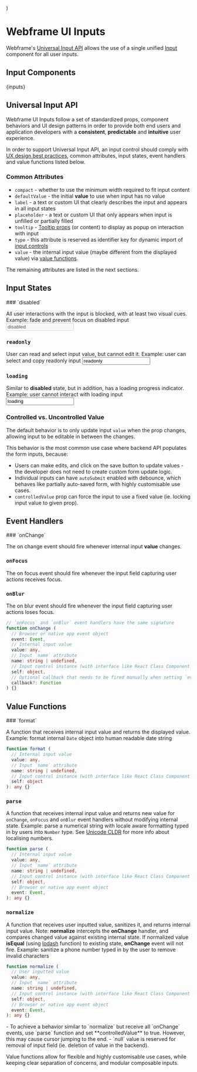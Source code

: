 
  <Row className='full-width gap wrap'>
    <AssetCard component={Input} uri={uri} />
    <AssetCard component={Select} uri={uri} />
    <AssetCard component={TextArea} uri={uri} />
    <AssetCard pending component={Datepicker} uri={uri} />
    <AssetCard component={Upload} uri={uri} />
    <AssetCard pending component={Radio} uri={uri} />
    <AssetCard component={Checkbox} uri={uri} />
    <AssetCard component={Switch} uri={uri} />
    <AssetCard pending component={Slider} uri={uri} />
  </Row>
)

# Webframe UI Inputs

Webframe's [Universal Input API](#universal-input-api) allows the use of a single unified [Input](/docs/ui/inputs/Input) component for all user inputs.
## Input Components

{inputs}

## Universal Input API

Webframe UI Inputs follow a set of standardized props, component behaviors and UI design patterns in order to provide both end users and application developers with a **consistent**, **predictable** and **intuitive** user experience.

In order to support Universal Input API, an input control should comply with [UX design best practices](/docs/best-practices/ui-design-patterns), common attributes, input states, event handlers and value functions listed below.

### Common Attributes

- `compact` - whether to use the minimum width required to fit input content
- `defaultValue` - the initial **value** to use when input has no value
- `label` - a text or custom UI that clearly describes the input and appears in all input states
- `placeholder` - a text or custom UI that only appears when input is unfilled or partially filled
- `tooltip` - [Tooltip props](/docs/ui/components/Tooltip#props) (or content) to display as popup on interaction with input
- `type` - this attribute is reserved as identifier key for dynamic import of [input controls](/docs/ui/inputs/Input#custom-input-type)
- `value` - the internal input value (maybe different from the displayed value) via [value functions](#value-functions).

The remaining attributes are listed in the next sections.

## Input States

<Steps>
### `disabled`

All user interactions with the input is blocked, with at least two visual cues.
<Text className='faded'>Example: fade and prevent focus on disabled input</Text>
<Input disabled value='disabled' style={style} />

### `readonly`

User can read and select input value, but cannot edit it.
<Text className='faded'>Example: user can select and copy readonly input</Text>
<Input readonly value='readonly' style={style} />

### `loading`

Similar to **disabled** state, but in addition, has a loading progress indicator.
<Text className='faded'>Example: user cannot interact with loading input</Text>
<Input loading value='loading' style={style} />
</Steps>

### Controlled vs. Uncontrolled Value

The default behavior is to only update input `value` when the prop changes, allowing input to be editable in between the changes.

This behavior is the most common use case where backend API populates the form inputs, because:

- Users can make edits, and click on the save button to update values - the developer does not need to create custom form update logic.
- Individual inputs can have `autoSubmit` enabled with debounce, which behaves like partially auto-saved form, with highly customisable use cases.
- `controlledValue` prop can force the input to use a fixed value (ie. locking input value to given prop).

## Event Handlers

<Steps>
### `onChange`

The on change event should fire whenever internal input **value** changes.

### `onFocus`

The on focus event should fire whenever the input field capturing user actions receives focus.

### `onBlur`

The on blur event should fire whenever the input field capturing user actions loses focus.
</Steps>

```ts filename="Function Signature"
// `onFocus` and `onBlur` event handlers have the same signature
function onChange (
  // Browser or native app event object
  event: Event,
  // Internal input value
  value: any,
  // Input `name` attribute
  name: string | undefined,
  // Input control instance (with interface like React Class Component instance)
  self: object,
  // Optional callback that needs to be fired manually when setting `event.preventDefault()`
  callback?: Function
) {}
```

## Value Functions

<Steps>
### `format`

A function that receives internal input value and returns the displayed value.
<Text className='faded'>Example: format internal `Date` object into human readable date string</Text>
```ts filename="Function Signature"
function format (
  // Internal input value
  value: any,
  // Input `name` attribute
  name: string | undefined,
  // Input control instance (with interface like React Class Component instance)
  self: object
): any {}
```

### `parse`

A function that receives internal input value and returns new value for `onChange`, `onFocus` and `onBlur` event handlers without modifying internal state.
<Text className='faded'>Example: parse a numerical string with locale aware formatting typed in by users into `Number` type. See [Unicode CLDR](https://github.com/globalizejs/globalize) for more info about localising numbers.</Text>
```ts filename="Function Signature"
function parse (
  // Internal input value
  value: any,
  // Input `name` attribute
  name: string | undefined,
  // Input control instance (with interface like React Class Component instance)
  self: object,
  // Browser or native app event object
  event: Event,
): any {}
```

### `normalize`

A function that receives user inputted value, sanitizes it, and returns internal input value.
<Text className='faded'>
Note: **normalize** intercepts the **onChange** handler, and compares changed value against existing internal state. If normalized value **isEqual** (using [lodash](https://lodash.com/docs/4.17.15#isEqual) function) to existing state, **onChange** event will not fire.
</Text>
<Text className='faded'>Example: sanitize a phone number typed in by the user to remove invalid characters</Text>
```ts filename="Function Signature"
function normalize (
  // User inputted value
  value: any,
  // Input `name` attribute
  name: string | undefined,
  // Input control instance (with interface like React Class Component instance)
  self: object,
  // Browser or native app event object
  event: Event,
): any {}
```
</Steps>

<Callout type='info'>
  - To achieve a behavior similar to `normalize` but receive all `onChange` events, use `parse` function and set **controlledValue** to true. However, this may cause cursor jumping to the end.
  - `null` value is reserved for removal of input field (ie. deletion of value in the backend).
</Callout>

Value functions allow for flexible and highly customisable use cases, while keeping clear separation of concerns, and modular composable inputs.
